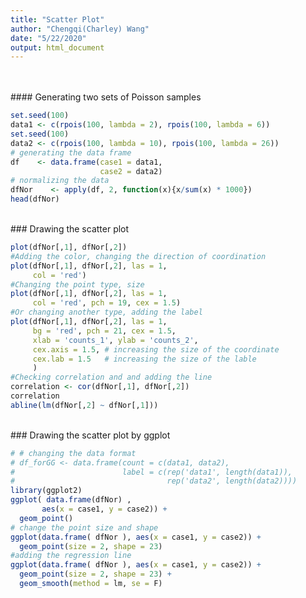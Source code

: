 ```yaml
---
title: "Scatter Plot"
author: "Chengqi(Charley) Wang"
date: "5/22/2020"
output: html_document
---
```

  
<br/><br/>
#### Generating two sets of Poisson samples
```r
set.seed(100)
data1 <- c(rpois(100, lambda = 2), rpois(100, lambda = 6))
set.seed(100)
data2 <- c(rpois(100, lambda = 10), rpois(100, lambda = 26))
# generating the data frame 
df    <- data.frame(case1 = data1,
                    case2 = data2)
# normalizing the data
dfNor    <- apply(df, 2, function(x){x/sum(x) * 1000})
head(dfNor)
```
<br/>
### Drawing the scatter plot
```r
plot(dfNor[,1], dfNor[,2])
#Adding the color, changing the direction of coordination
plot(dfNor[,1], dfNor[,2], las = 1,
     col = 'red')
#Changing the point type, size 
plot(dfNor[,1], dfNor[,2], las = 1,
     col = 'red', pch = 19, cex = 1.5)
#Or changing another type, adding the label
plot(dfNor[,1], dfNor[,2], las = 1,
     bg = 'red', pch = 21, cex = 1.5,
     xlab = 'counts_1', ylab = 'counts_2',
     cex.axis = 1.5, # increasing the size of the coordinate
     cex.lab = 1.5   # increasing the size of the lable
     )
#Checking correlation and and adding the line
correlation <- cor(dfNor[,1], dfNor[,2])
correlation
abline(lm(dfNor[,2] ~ dfNor[,1]))
```
<br/>
### Drawing the scatter plot by ggplot
```r
# # changing the data format
# df_forGG <- data.frame(count = c(data1, data2),
#                        label = c(rep('data1', length(data1)),
#                                  rep('data2', length(data2))))
library(ggplot2)
ggplot( data.frame(dfNor) ,
       aes(x = case1, y = case2)) +
  geom_point()
# change the point size and shape
ggplot(data.frame( dfNor ), aes(x = case1, y = case2)) +
  geom_point(size = 2, shape = 23)
#adding the regression line
ggplot(data.frame( dfNor ), aes(x = case1, y = case2)) +
  geom_point(size = 2, shape = 23) + 
  geom_smooth(method = lm, se = F)
```